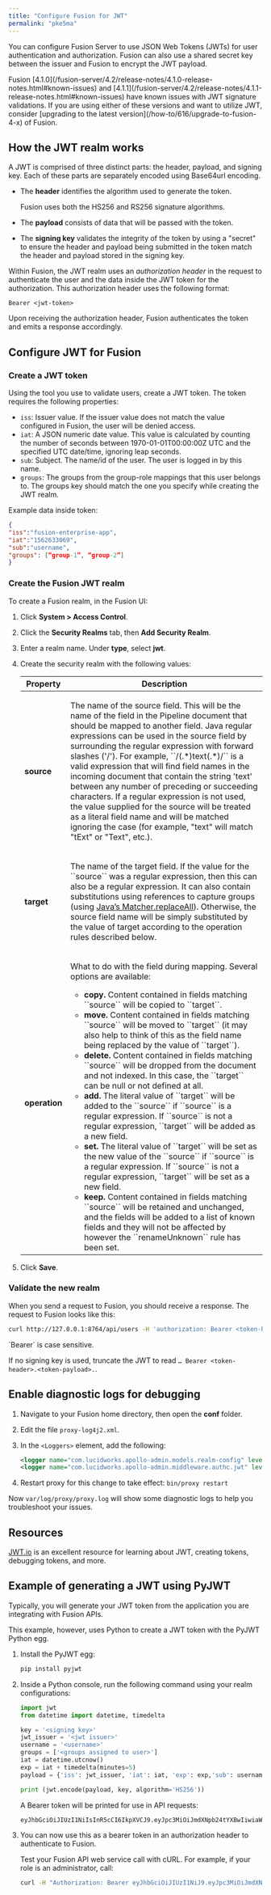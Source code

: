 ```yaml
---
title: "Configure Fusion for JWT"
permalink: "pke5ma"
---
```


You can configure Fusion Server to use JSON Web Tokens (JWTs) for user authentication and authorization. Fusion can also use a shared secret key between the issuer and Fusion to encrypt the JWT payload.

<Danger>
Fusion [4.1.0](/fusion-server/4.2/release-notes/4.1.0-release-notes.html#known-issues) and [4.1.1](/fusion-server/4.2/release-notes/4.1.1-release-notes.html#known-issues) have known issues with JWT signature validations. If you are using either of these versions and want to utilize JWT, consider [upgrading to the latest version](/how-to/616/upgrade-to-fusion-4-x) of Fusion.
</Danger>

## How the JWT realm works

A JWT is comprised of three distinct parts: the header, payload, and signing key. Each of these parts are separately encoded using Base64url encoding.

* The **header** identifies the algorithm used to generate the token.

   <Note>
   Fusion uses both the HS256 and RS256 signature algorithms.
   </Note>


* The **payload** consists of data that will be passed with the token.
* The **signing key** validates the integrity of the token by using a "secret" to ensure the header and payload being submitted in the token match the header and payload stored in the signing key.

Within Fusion, the JWT realm uses an *authorization header* in the request to authenticate the user and the data inside the JWT token for the authorization. This authorization header uses the following format:

```
Bearer <jwt-token>
```

Upon receiving the authorization header, Fusion authenticates the token and emits a response accordingly.

## Configure JWT for Fusion

### Create a JWT token

Using the tool you use to validate users, create a JWT token. The token requires the following properties:

* `iss`: Issuer value. If the issuer value does not match the value configured in Fusion, the user will be denied access.
* `iat`: A JSON numeric date value. This value is calculated by counting the number of seconds between 1970-01-01T00:00:00Z UTC and the specified UTC date/time, ignoring leap seconds.
* `sub`: Subject. The name/id of the user. The user is logged in by this name.
* `groups`: The groups from the group-role mappings that this user belongs to. The groups key should match the one you specify while creating the JWT realm.

Example data inside token:

```json
{
"iss":"fusion-enterprise-app",
"iat":"1562633069",
"sub":"username",
"groups": [“group-1”, “group-2”]
}
```

### Create the Fusion JWT realm

To create a Fusion realm, in the Fusion UI:

1. Click **System > Access Control**.
2. Click the **Security Realms** tab, then **Add Security Realm**.
3. Enter a realm name. Under **type**, select **jwt**.
4. Create the security realm with the following values:

   <table class="tableblock frame-all grid-all stretch">
      <thead>
         <tr>
            <th class="tableblock halign-left valign-top">Property</th>
            <th class="tableblock halign-left valign-top">Description</th>
         </tr>
      </thead>
      <tbody>
         <tr>
            <td class="tableblock halign-left valign-top"><p><strong>source</strong></p></td>
            <td class="tableblock halign-left valign-top">
            <p>The name of the source field. This will be the name of the field in the Pipeline document that should be mapped to another field. Java regular expressions can be used in the source field by surrounding the regular expression with forward slashes ('/'). For example, ``/(.*)text(.*)/`` is a valid expression that will find field names in the incoming document that contain the string 'text' between any number of preceding or succeeding characters. If a regular expression is not used, the value supplied for the source will be treated as a literal field name and will be matched ignoring the case (for example, "text" will match "tExt" or "Text", etc.).</p>
            </td>
         </tr>
         <tr>
            <td class="tableblock halign-left valign-top"><p><strong>target</strong></p></td>
            <td class="tableblock halign-left valign-top">
            <p>The name of the target field. If the value for the ``source`` was a regular expression, then this can also be a regular expression. It can also contain substitutions using references to capture groups (using <a href="http://docs.oracle.com/javase/8/docs/api/java/util/regex/Matcher.html#replaceAll-java.lang.String-" target="_blank" rel="noopener">Java’s Matcher.replaceAll</a>). Otherwise, the source field name will be simply substituted by the value of target according to the operation rules described below.</p>
            </td>
         </tr>
         <tr>
            <td class="tableblock halign-left valign-top"><p><strong>operation</strong></p></td>
            <td class="tableblock halign-left valign-top">
            <p>What to do with the field during mapping. Several options are available:</p>
            <ul>
               <li><strong>copy.</strong> Content contained in fields matching ``source`` will be copied to ``target``.</li>
               <li><strong>move.</strong> Content contained in fields matching ``source`` will be moved to ``target`` (it may also help to think of this as the field name being replaced by the value of ``target``).</li>
               <li><strong>delete.</strong> Content contained in fields matching ``source`` will be dropped from the document and not indexed. In this case, the ``target`` can be null or not defined at all.</li>
               <li><strong>add.</strong> The literal value of ``target`` will be added to the ``source`` if ``source`` is a regular expression. If ``source`` is not a regular expression, ``target`` will be added as a new field.</li>
               <li><strong>set.</strong> The literal value of ``target`` will be set as the new value of the ``source`` if ``source`` is a regular expression. If ``source`` is not a regular expression, ``target`` will be set as a new field.</li>
               <li><strong>keep.</strong> Content contained in fields matching ``source`` will be retained and unchanged, and the fields will be added to a list of known fields and they will not be affected by however the ``renameUnknown`` rule has been set.</li>
            </ul>
            </td>
         </tr>
      </tbody>
      </table>

5. Click **Save**.

### Validate the new realm

When you send a request to Fusion, you should receive a response. The request to Fusion looks like this:

```bash
curl http://127.0.0.1:8764/api/users -H 'authorization: Bearer <token-header>.<token-payload>.<token-signing-key>'
```

<Note>
`Bearer` is case sensitive.
</Note>

If no signing key is used, truncate the JWT to read `…​ Bearer <token-header>.<token-payload>.`.

## Enable diagnostic logs for debugging

1. Navigate to your Fusion home directory, then open the **conf** folder.
2. Edit the file `proxy-log4j2.xml`.
3. In the `<Loggers>` element, add the following:

   ```xml
   <logger name="com.lucidworks.apollo-admin.models.realm-config" level="DEBUG" />
   <logger name="com.lucidworks.apollo-admin.middleware.authc.jwt" level="DEBUG" />
   ```
   
4. Restart proxy for this change to take effect: `bin/proxy restart`

Now `var/log/proxy/proxy.log` will show some diagnostic logs to help you troubleshoot your issues.

## Resources

[JWT.io](https://jwt.io) is an excellent resource for learning about JWT, creating tokens, debugging tokens, and more.

## Example of generating a JWT using PyJWT

Typically, you will generate your JWT token from the application you are integrating with Fusion APIs.

This example, however, uses Python to create a JWT token with the PyJWT Python egg.

1. Install the PyJWT egg:

   ```sh
   pip install pyjwt
   ```
   
2. Inside a Python console, run the following command using your realm configurations:

   ```py
   import jwt
   from datetime import datetime, timedelta

   key = '<signing key>'
   jwt_issuer = '<jwt issuer>'
   username = '<username>'
   groups = ['<groups assigned to user>']
   iat = datetime.utcnow()
   exp = iat + timedelta(minutes=5)
   payload = {'iss': jwt_issuer, 'iat': iat, 'exp': exp,'sub': username, 'groups': groups}

   print (jwt.encode(payload, key, algorithm='HS256'))
   ```

   A Bearer token will be printed for use in API requests:

   ```
   eyJhbGciOiJIUzI1NiIsInR5cCI6IkpXVCJ9.eyJpc3MiOiJmdXNpb24tYXBwIiwiaWF0IjoxNTYyNjMzMDY5LCJzdWIiOiJhZG1pbiIsImdyb3VwcyI6WyJncm91cDEiXX0.HYyv_XlijDeO1zdZ1Cd_gifgcIAFiZ1ldkbgk0hnWro
   ```

3. You can now use this as a bearer token in an authorization header to authenticate to Fusion.

   Test your Fusion API web service call with cURL. For example, if your role is an administrator, call:

   ```bash
   curl -H "Authorization: Bearer eyJhbGciOiJIUzI1NiJ9.eyJpc3MiOiJmdXNpb24iLCJpYXQiOjE1MzY3ODI1MTc4NjQsInN1YiI6InRlc3QtZnVzaW9uIiwiZ3JvdXBzIjpbImdyb3VwLW9uZSIsImdyb3VwLXR3byJdfQ._ACGk4q3Y5g8QgvLFUUQIcMN2ynACypcpei2JmYFlzc" http://localhost:8764/api/roles
   ```
   